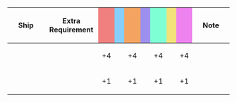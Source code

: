 {|class="wikitable" style="width:100%; text-align: center; vertical-align: middle;"
|-
! style="width: 20%;" | Ship
! style="width: 25%;" | Extra Requirement
! style="width: 5%; background-color: lightcoral;" | {{Firepower}}
! style="width: 5%; background-color: lightskyblue;" | {{Torpedo}}
! style="width: 5%; background-color: sandybrown;" | {{AA}}
! style="width: 5%; background-color: #9C8FEE;" | {{ASW}}
! style="width: 5%; background-color: #7fffd4;" | {{LOS}}
! style="width: 5%; background-color: #F2E279;" | {{Armor}}
! style="width: 5%; background-color: violet;" | {{Evasion}}
! style="width: 20%;" | Note
|-
! {{ShipLink|Ark Royal}}
| style="text-align:left;" | 
| +4 || || +4 || || +4 || || +4
| style="text-align:left;" | 
|-
! {{ShipLink|Saratoga|Intrepid|Hornet|Gambier Bay|text=USN Carriers}}
| style="text-align:left;" | 
| +1 || || +1 || || +1 || || +1
| style="text-align:left;" | 
|}